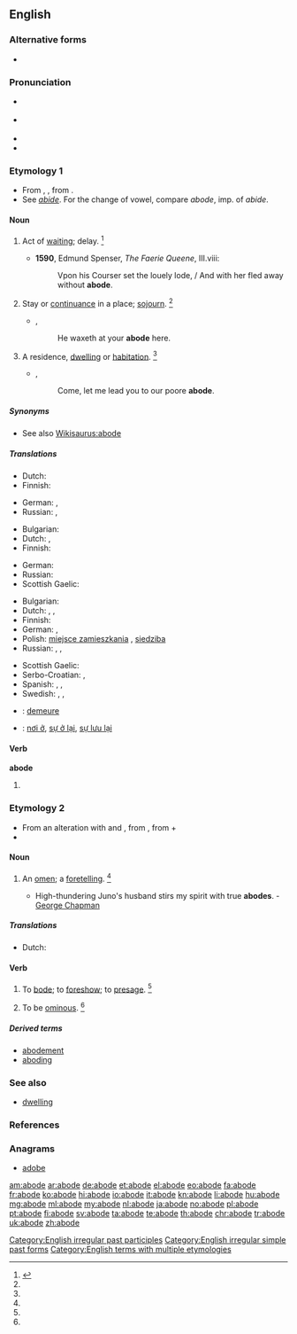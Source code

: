 ==English==

===Alternative forms===
* {{l|en|abood}} {{qualifier|obsolete}}

===Pronunciation===
* {{a|RP}} {{IPA|/əˈbəʊd/}}
* {{a|US}} {{IPA|/əˈbəʊd/}}
* {{audio|en-us-abode.ogg|Audio (US)}}
* {{rhymes|əʊd}}

===Etymology 1===
* From {{etyl|ang}} {{term|abad|lang=ang}}, {{term|abod||a stay, delay, continuance|lang=ang}}, from {{term|abidan|ābīdan|to abide|lang=ang}}.
* See ''[[abide]]''. For the change of vowel, compare ''abode'', imp. of ''abide''.

====Noun====
{{en-noun}}

# {{obsolete}} Act of [[waiting]]; delay. {{defdate|Attested from (1150 to 1350) to the early 17<sup>th</sup> century.}}<ref name=SOED>{{reference-book | last =| first = | authorlink =  | coauthors =  | editor =Brown, Lesley  | others =  | title = The Shorter Oxford English Dictionary | origdate =  | origyear = 1933| origmonth =  | url =  | format =  | accessdate =  | accessyear =  | accessmonth =  | edition = 5th | date =  | year =2003| month =  | publisher =Oxford University Press  | location =Oxford, UK | language =  | id =  | doi = | isbn =978-0-19-860575-7 | lccn = | ol = | pages =6| chapter =  | chapterurl =  | quote =}}</ref>
#* '''1590''', Edmund Spenser, ''The Faerie Queene'', III.viii:
#*: Vpon his Courser set the louely lode, / And with her fled away without '''abode'''.
# {{obsolete}} Stay or [[continuance]] in a place; [[sojourn]]. {{defdate|Attested from (1350 to 1470) to the mid 18<sup>th</sup> century.}}<ref name=SOED/>
#* {{rfdate}}, {{w|Henry Fielding}}
#*: He waxeth at your '''abode''' here. 
# {{formal}} A residence, [[dwelling]] or [[habitation]]. {{defdate|First attested from around 1350 to 1470.}}<ref name=SOED/> 
#* {{rfdate}}, {{w|William Wordsworth}}
#*: Come, let me lead you to our poore '''abode'''.

=====Synonyms=====
* See also [[Wikisaurus:abode]]

=====Translations=====
{{trans-top|obsolete: act of waiting}}
* Dutch: {{t+|nl|wachten}}
* Finnish: {{t+|fi|viivytys}}
{{trans-mid}}
* German: {{t-|de|Verweilen|n}}, {{t+|de|Warten|n}}
* Russian: {{t+|ru|задержка|f|tr=zad'éržka}}, {{t+|ru|промедление|n|tr=prom'edl'énije}}
{{trans-bottom}}

{{trans-top|stay or continuance in a place; sojourn}}
* Bulgarian: {{t+|bg|местопребиваване}}
* Dutch: {{t+|nl|verblijf|n}}, {{t+|nl|woonstee|f}}
* Finnish: {{t-|fi|oleskelu}}
{{trans-mid}}
* German: {{t+|de|Aufenthalt|m}}
* Russian: {{t+|ru|пребывание|n|tr=pr'ebyvánije}}
* Scottish Gaelic: {{t-|gd|còmhnaidh|f|xs=Scottish Gaelic}}
{{trans-bottom}}

{{trans-top|slightly dated: residence}}
* Bulgarian: {{t+|bg|жилище}}
* Dutch: {{t+|nl|woonstee|f}}, {{t+|nl|verblijf}}, {{t-|nl|onderkomen|n}}
* Finnish: {{t+|fi|asunto}}
* German: {{t+|de|Bleibe|f}}, {{t+|de|Wohnung|f}}
* Polish: [[miejsce zamieszkania]] {{n}}, [[siedziba]] {{f}}
* Russian: {{t+|ru|жилище|n|tr=žilíš'e}}, {{t+|ru|обиталище|n|tr=obitáliš'e}}, {{t+|ru|обитель|f|tr=obít'el'}}
{{trans-mid}}
* Scottish Gaelic: {{t-|gd|còmhnaidh|f|xs=Scottish Gaelic}}
* Serbo-Croatian: {{t-|sh|obitavalište}}, {{t-|sh|nastan}}
* Spanish: {{t-|es|morada|f}}, {{t+|es|residencia|f}}, {{t+|es|vivienda|f}}
* Swedish: {{t+|sv|boning|c}}, {{t-|sv|hemvist|c}}, {{t-|sv|vistelse|c}}
{{trans-bottom}}

{{checktrans-top}}
* {{ttbc|fr}}: [[demeure]]
* {{ttbc|vi}}: [[nơi ở]], [[sự ở lại]], [[sự lưu lại]]
{{trans-bottom}}

====Verb====
'''abode'''

# {{past of|abide}}

===Etymology 2===
* From an alteration with {{term|bode|lang=en}} and {{etyl|enm}} {{term|abeden||to announce|lang=enm}}, from {{etyl|ang}} {{term|abeodan|ābēodan|to command, proclaim|lang=ang}}, from {{term|a-|lang=ang}} + {{term|beodan|bēodan|to command. proclaim}}
* {{prefix|a|bode|t2=presage, portend, announce}}

====Noun====
{{en-noun}}

# {{obsolete}} An [[omen]]; a [[foretelling]]. {{defdate|Attested from the late 16<sup>th</sup> century to the late 17<sup>th</sup> century.}}<ref name=SOED/>
#* High-thundering Juno's husband stirs my spirit with true '''abodes'''. - [[w:George Chapman|George Chapman]]

=====Translations=====
{{trans-top|omen}}
* Dutch: {{t+|nl|voorteken|n}}
{{trans-mid}}
{{trans-bottom}}

====Verb====
{{en-verb|abod|ing}}

# {{transitive|obsolete}} To [[bode]]; to [[foreshow]]; to [[presage]]. {{defdate|Attested from the late 16<sup>th</sup> century to the mid 17<sup>th</sup> century.}}<ref name=SOED/>
# {{intransitive|obsolete}} To be [[ominous]]. {{defdate|Attested from the mid 17<sup>th</sup> century to the late 17<sup>th</sup> century.}}<ref name=SOED/>

=====Derived terms=====
* [[abodement]]
* [[aboding]]

===See also===
* [[dwelling]]

===References===
<references/>

===Anagrams===
* [[adobe#English|adobe]]

[[Category:English irregular past participles]]
[[Category:English irregular simple past forms]]
[[Category:English terms with multiple etymologies]]

[[am:abode]]
[[ar:abode]]
[[de:abode]]
[[et:abode]]
[[el:abode]]
[[eo:abode]]
[[fa:abode]]
[[fr:abode]]
[[ko:abode]]
[[hi:abode]]
[[io:abode]]
[[it:abode]]
[[kn:abode]]
[[li:abode]]
[[hu:abode]]
[[mg:abode]]
[[ml:abode]]
[[my:abode]]
[[nl:abode]]
[[ja:abode]]
[[no:abode]]
[[pl:abode]]
[[pt:abode]]
[[fi:abode]]
[[sv:abode]]
[[ta:abode]]
[[te:abode]]
[[th:abode]]
[[chr:abode]]
[[tr:abode]]
[[uk:abode]]
[[zh:abode]]